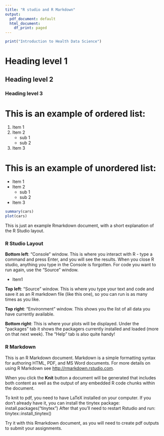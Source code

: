 ---
title: "R studio and R Markdown"
output:
  pdf_document: default
  html_document:
    df_print: paged
---

```{r setup}
print("Introduction to Health Data Science")
```

# Heading level 1

## Heading level 2

### Heading level 3

# This is an example of ordered list:
 1. Item 1
 2. Item 2
     + sub 1
     + sub 2
 3. Item 3     
 
# This is an example of unordered list: 
 * Item 1
 * Item 2
     + sub 1
     + sub 2
 * Item 3     


```{r}
summary(cars)
plot(cars)
```

This is just an example Rmarkdown document, with a short explanation of the R Studio layout.

### R Studio Layout

**Bottom left**: "Console" window. This is where you interact with R - type a command and press Enter, and you will see the results. When you close R studio, anything you type in the Console is forgotten. For code you want to run again, use the "Source" window.

* Item1


**Top left**: "Source" window. This is where you type your text and code and save it as an R markdown file (like this one), so you can run is as many times as you like.

**Top right**: "Environment" window. This shows you the list of all data you have currently available.

**Bottom right**: This is where your plots will be displayed. Under the "packages" tab it shows the packagers currently installed and loaded (more on that next week). The "Help" tab is also quite handy!

### R Markdown

This is an R Markdown document. Markdown is a simple formatting syntax for authoring HTML, PDF, and MS Word documents. For more details on using R Markdown see <http://rmarkdown.rstudio.com>.

When you click the **Knit** button a document will be generated that includes both content as well as the output of any embedded R code chunks within the document. 

To knit to pdf, you need to have LaTeX installed on your computer. If you don't already have it, you can install the tinytex package: install.packages("tinytex")
After that you'll need to restart Rstudio and run: tinytex::install_tinytex()

Try it with this Rmarkdown document, as you will need to create pdf outputs to submit your assignments. 



